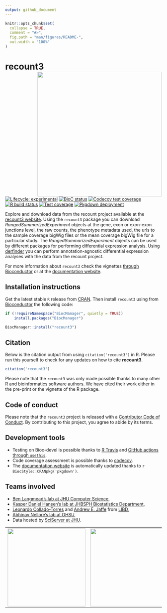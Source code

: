 ```yaml
---
output: github_document
---
```


<!-- README.md is generated from README.Rmd. Please edit that file -->

```r
knitr::opts_chunk$set(
  collapse = TRUE,
  comment = "#>",
  fig.path = "man/figures/README-",
  out.width = "100%"
)
```

# recount3 <img src="man/figures/logo.png" align="right" width="400px" />

<!-- badges: start -->
[![Lifecycle: experimental](https://img.shields.io/badge/lifecycle-experimental-orange.svg)](https://www.tidyverse.org/lifecycle/#experimental)
[![BioC status](http://www.bioconductor.org/shields/build/release/bioc/recount3.svg)](https://bioconductor.org/checkResults/release/bioc-LATEST/recount3)
[![Codecov test coverage](https://codecov.io/gh/LieberInstitute/recount3/branch/master/graph/badge.svg)](https://codecov.io/gh/LieberInstitute/recount3?branch=master)
[![R build status](https://github.com/LieberInstitute/recount3/workflows/R-CMD-check/badge.svg)](https://github.com/LieberInstitute/recount3/actions)
[![Test coverage](https://github.com/LieberInstitute/recount3/workflows/test-coverage/badge.svg)](https://github.com/LieberInstitute/recount3/actions)
[![Pkgdown deployment](https://github.com/LieberInstitute/recount3/workflows/pkgdown/badge.svg)](https://github.com/LieberInstitute/recount3/actions)
<!-- badges: end -->

Explore and download data from the recount project available at the [recount3 website](https://jhubiostatistics.shinyapps.io/recount3/). Using the `recount3` package you can download _RangedSummarizedExperiment_ objects at the gene, exon or exon-exon junctions level, the raw counts, the phenotype metadata used, the urls to the sample coverage bigWig files or the mean coverage bigWig file for a particular study. The _RangedSummarizedExperiment_ objects can be used by different packages for performing differential expression analysis. Using [derfinder](http://bioconductor.org/packages/derfinder) you can perform annotation-agnostic differential expression analyses with the data from the recount project. 

For more information about `recount3` check the vignettes [through Bioconductor](http://bioconductor.org/packages/recount3) or at the [documentation website](http://lieberinstitute.github.io/recount3).

## Installation instructions

Get the latest stable `R` release from [CRAN](http://cran.r-project.org/). Then install `recount3` using from [Bioconductor](http://bioconductor.org/) the following code:

```r
if (!requireNamespace("BiocManager", quietly = TRUE))
    install.packages("BiocManager")

BiocManager::install("recount3")
```

## Citation

Below is the citation output from using `citation('recount3')` in R. Please 
run this yourself to check for any updates on how to cite __recount3__.

```r
citation('recount3')
```

Please note that the `recount3` was only made possible thanks to many other R and bioinformatics software authors. We have cited their work either in the pre-print or the vignette of the R package.

## Code of conduct


Please note that the `recount3` project is released with a
  [Contributor Code of Conduct](CODE_OF_CONDUCT.md).
  By contributing to this project, you agree to abide by its terms.

## Development tools

* Testing on Bioc-devel is possible thanks to [R Travis](http://docs.travis-ci.com/user/languages/r/) and [GitHub actions through `usethis`](https://www.tidyverse.org/blog/2020/04/usethis-1-6-0/).
* Code coverage assessment is possible thanks to [codecov](https://codecov.io/gh).
* The [documentation website](http://lieberinstitute.github.io/recount3) is automatically updated thanks to `r BiocStyle::CRANpkg('pkgdown')`.


## Teams involved

* [Ben Langmead's lab at JHU Computer Science](http://www.langmead-lab.org/),
* [Kasper Daniel Hansen's lab at JHBSPH Biostatistics Department](https://www.hansenlab.org/),
* [Leonardo Collado-Torres](http://lcolladotor.github.io/) and [Andrew E. Jaffe](http://aejaffe.com/) from [LIBD](https://www.libd.org/),
* [Abhinav Nellore's lab at OHSU](http://nellore.bio/),
* Data hosted by [SciServer at JHU](https://www.sciserver.org/).


| | | | |
| --- | --- | --- | --- |
| <a href="http://www.langmead-lab.org/"><img src="http://www.langmead-lab.org/wp-content/uploads/2014/01/Screen-Shot-2014-02-02-at-5.20.13-PM-1024x199.png" width="250px"></a> | <a href="https://www.libd.org/"><img src="http://aejaffe.com/media/LIBD_logo.jpg" width="250px"></a> | <a href="http://nellore.bio/"><img src="https://seekvectorlogo.net/wp-content/uploads/2018/08/oregon-health-science-university-ohsu-vector-logo.png" width="250px"></a> | <a href="https://www.sciserver.org/"><img src="https://skyserver.sdss.org/dr14/en/images/sciserver_logo_inverted_vertical.png" width="250px"></a> |


<script type='text/javascript' id='clustrmaps' src='//cdn.clustrmaps.com/map_v2.js?cl=ffffff&w=300&t=n&d=4xd7F6p1BfdRypx-yEodrXiKhC0xvF0bJJywqR8rMKQ'></script>

<!-- Global site tag (gtag.js) - Google Analytics -->
<script async src="https://www.googletagmanager.com/gtag/js?id=UA-163623894-1"></script>
<script>
  window.dataLayer = window.dataLayer || [];
  function gtag(){dataLayer.push(arguments);}
  gtag('js', new Date());

  gtag('config', 'UA-163623894-1');
</script>
